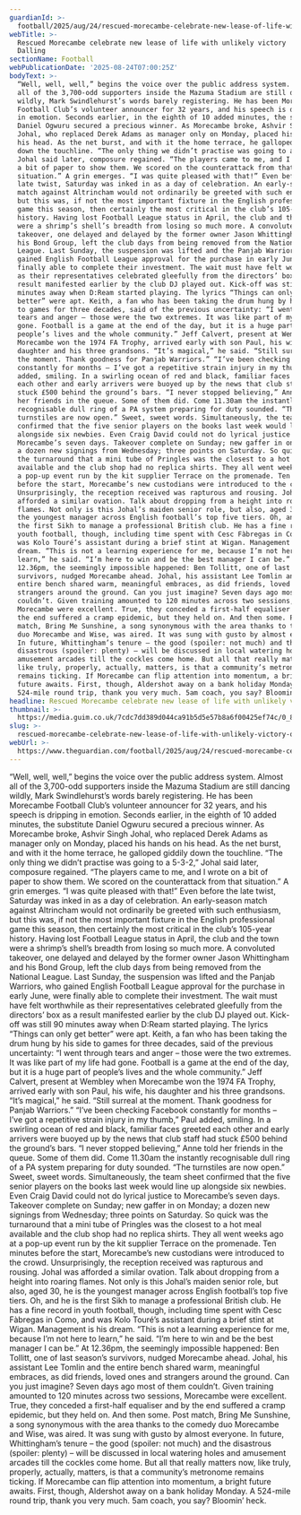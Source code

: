 ```yaml
---
guardianId: >-
  football/2025/aug/24/rescued-morecambe-celebrate-new-lease-of-life-with-unlikely-victory
webTitle: >-
  Rescued Morecambe celebrate new lease of life with unlikely victory | Sam
  Dalling
sectionName: Football
webPublicationDate: '2025-08-24T07:00:25Z'
bodyText: >-
  “Well, well, well,” begins the voice over the public address system. Almost
  all of the 3,700-odd supporters inside the Mazuma Stadium are still dancing
  wildly, Mark Swindlehurst’s words barely registering. He has been Morecambe
  Football Club’s volunteer announcer for 32 years, and his speech is dripping
  in emotion. Seconds earlier, in the eighth of 10 added minutes, the substitute
  Daniel Ogwuru secured a precious winner. As Morecambe broke, Ashvir Singh
  Johal, who replaced Derek Adams as manager only on Monday, placed his hands on
  his head. As the net burst, and with it the home terrace, he galloped giddily
  down the touchline. “The only thing we didn’t practise was going to a 5-3-2,”
  Johal said later, composure regained. “The players came to me, and I wrote on
  a bit of paper to show them. We scored on the counterattack from that
  situation.” A grin emerges. “I was quite pleased with that!” Even before the
  late twist, Saturday was inked in as a day of celebration. An early-season
  match against Altrincham would not ordinarily be greeted with such enthusiasm,
  but this was, if not the most important fixture in the English professional
  game this season, then certainly the most critical in the club’s 105-year
  history. Having lost Football League status in April, the club and the town
  were a shrimp’s shell’s breadth from losing so much more. A convoluted
  takeover, one delayed and delayed by the former owner Jason Whittingham and
  his Bond Group, left the club days from being removed from the National
  League. Last Sunday, the suspension was lifted and the Panjab Warriors, who
  gained English Football League approval for the purchase in early June, were
  finally able to complete their investment. The wait must have felt worthwhile
  as their representatives celebrated gleefully from the directors’ box as a
  result manifested earlier by the club DJ played out. Kick-off was still 90
  minutes away when D:Ream started playing. The lyrics “Things can only get
  better” were apt. Keith, a fan who has been taking the drum hung by his side
  to games for three decades, said of the previous uncertainty: “I went through
  tears and anger – those were the two extremes. It was like part of my life had
  gone. Football is a game at the end of the day, but it is a huge part of
  people’s lives and the whole community.” Jeff Calvert, present at Wembley when
  Morecambe won the 1974 FA Trophy, arrived early with son Paul, his wife, his
  daughter and his three grandsons. “It’s magical,” he said. “Still surreal at
  the moment. Thank goodness for Panjab Warriors.” “I’ve been checking Facebook
  constantly for months – I’ve got a repetitive strain injury in my thumb,” Paul
  added, smiling. In a swirling ocean of red and black, familiar faces greeted
  each other and early arrivers were buoyed up by the news that club staff had
  stuck £500 behind the ground’s bars. “I never stopped believing,” Anne told
  her friends in the queue. Some of them did. Come 11.30am the instantly
  recognisable dull ring of a PA system preparing for duty sounded. “The
  turnstiles are now open.” Sweet, sweet words. Simultaneously, the team sheet
  confirmed that the five senior players on the books last week would line up
  alongside six newbies. Even Craig David could not do lyrical justice to
  Morecambe’s seven days. Takeover complete on Sunday; new gaffer in on Monday;
  a dozen new signings from Wednesday; three points on Saturday. So quick was
  the turnaround that a mini tube of Pringles was the closest to a hot meal
  available and the club shop had no replica shirts. They all went weeks ago at
  a pop-up event run by the kit supplier Terrace on the promenade. Ten minutes
  before the start, Morecambe’s new custodians were introduced to the crowd.
  Unsurprisingly, the reception received was rapturous and rousing. Johal was
  afforded a similar ovation. Talk about dropping from a height into roaring
  flames. Not only is this Johal’s maiden senior role, but also, aged 30, he is
  the youngest manager across English football’s top five tiers. Oh, and he is
  the first Sikh to manage a professional British club. He has a fine record in
  youth football, though, including time spent with Cesc Fàbregas in Como, and
  was Kolo Touré’s assistant during a brief stint at Wigan. Management is his
  dream. “This is not a learning experience for me, because I’m not here to
  learn,” he said. “I’m here to win and be the best manager I can be.” At
  12.36pm, the seemingly impossible happened: Ben Tollitt, one of last season’s
  survivors, nudged Morecambe ahead. Johal, his assistant Lee Tomlin and the
  entire bench shared warm, meaningful embraces, as did friends, loved ones and
  strangers around the ground. Can you just imagine? Seven days ago most of them
  couldn’t. Given training amounted to 120 minutes across two sessions,
  Morecambe were excellent. True, they conceded a first-half equaliser and by
  the end suffered a cramp epidemic, but they held on. And then some. Post
  match, Bring Me Sunshine, a song synonymous with the area thanks to the comedy
  duo Morecambe and Wise, was aired. It was sung with gusto by almost everyone.
  In future, Whittingham’s tenure – the good (spoiler: not much) and the
  disastrous (spoiler: plenty) – will be discussed in local watering holes and
  amusement arcades till the cockles come home. But all that really matters now,
  like truly, properly, actually, matters, is that a community’s metronome
  remains ticking. If Morecambe can flip attention into momentum, a bright
  future awaits. First, though, Aldershot away on a bank holiday Monday. A
  524-mile round trip, thank you very much. 5am coach, you say? Bloomin’ heck.
headline: Rescued Morecambe celebrate new lease of life with unlikely victory
thumbnail: >-
  https://media.guim.co.uk/7cdc7dd389d044ca91b5d5e57b8a6f00425ef74c/0_845_4766_3813/500.jpg
slug: >-
  rescued-morecambe-celebrate-new-lease-of-life-with-unlikely-victory-or-sam-dalling
webUrl: >-
  https://www.theguardian.com/football/2025/aug/24/rescued-morecambe-celebrate-new-lease-of-life-with-unlikely-victory
---
```

“Well, well, well,” begins the voice over the public address system. Almost all of the 3,700-odd supporters inside the Mazuma Stadium are still dancing wildly, Mark Swindlehurst’s words barely registering. He has been Morecambe Football Club’s volunteer announcer for 32 years, and his speech is dripping in emotion. Seconds earlier, in the eighth of 10 added minutes, the substitute Daniel Ogwuru secured a precious winner. As Morecambe broke, Ashvir Singh Johal, who replaced Derek Adams as manager only on Monday, placed his hands on his head. As the net burst, and with it the home terrace, he galloped giddily down the touchline. “The only thing we didn’t practise was going to a 5-3-2,” Johal said later, composure regained. “The players came to me, and I wrote on a bit of paper to show them. We scored on the counterattack from that situation.” A grin emerges. “I was quite pleased with that!” Even before the late twist, Saturday was inked in as a day of celebration. An early-season match against Altrincham would not ordinarily be greeted with such enthusiasm, but this was, if not the most important fixture in the English professional game this season, then certainly the most critical in the club’s 105-year history. Having lost Football League status in April, the club and the town were a shrimp’s shell’s breadth from losing so much more. A convoluted takeover, one delayed and delayed by the former owner Jason Whittingham and his Bond Group, left the club days from being removed from the National League. Last Sunday, the suspension was lifted and the Panjab Warriors, who gained English Football League approval for the purchase in early June, were finally able to complete their investment. The wait must have felt worthwhile as their representatives celebrated gleefully from the directors’ box as a result manifested earlier by the club DJ played out. Kick-off was still 90 minutes away when D:Ream started playing. The lyrics “Things can only get better” were apt. Keith, a fan who has been taking the drum hung by his side to games for three decades, said of the previous uncertainty: “I went through tears and anger – those were the two extremes. It was like part of my life had gone. Football is a game at the end of the day, but it is a huge part of people’s lives and the whole community.” Jeff Calvert, present at Wembley when Morecambe won the 1974 FA Trophy, arrived early with son Paul, his wife, his daughter and his three grandsons. “It’s magical,” he said. “Still surreal at the moment. Thank goodness for Panjab Warriors.” “I’ve been checking Facebook constantly for months – I’ve got a repetitive strain injury in my thumb,” Paul added, smiling. In a swirling ocean of red and black, familiar faces greeted each other and early arrivers were buoyed up by the news that club staff had stuck £500 behind the ground’s bars. “I never stopped believing,” Anne told her friends in the queue. Some of them did. Come 11.30am the instantly recognisable dull ring of a PA system preparing for duty sounded. “The turnstiles are now open.” Sweet, sweet words. Simultaneously, the team sheet confirmed that the five senior players on the books last week would line up alongside six newbies. Even Craig David could not do lyrical justice to Morecambe’s seven days. Takeover complete on Sunday; new gaffer in on Monday; a dozen new signings from Wednesday; three points on Saturday. So quick was the turnaround that a mini tube of Pringles was the closest to a hot meal available and the club shop had no replica shirts. They all went weeks ago at a pop-up event run by the kit supplier Terrace on the promenade. Ten minutes before the start, Morecambe’s new custodians were introduced to the crowd. Unsurprisingly, the reception received was rapturous and rousing. Johal was afforded a similar ovation. Talk about dropping from a height into roaring flames. Not only is this Johal’s maiden senior role, but also, aged 30, he is the youngest manager across English football’s top five tiers. Oh, and he is the first Sikh to manage a professional British club. He has a fine record in youth football, though, including time spent with Cesc Fàbregas in Como, and was Kolo Touré’s assistant during a brief stint at Wigan. Management is his dream. “This is not a learning experience for me, because I’m not here to learn,” he said. “I’m here to win and be the best manager I can be.” At 12.36pm, the seemingly impossible happened: Ben Tollitt, one of last season’s survivors, nudged Morecambe ahead. Johal, his assistant Lee Tomlin and the entire bench shared warm, meaningful embraces, as did friends, loved ones and strangers around the ground. Can you just imagine? Seven days ago most of them couldn’t. Given training amounted to 120 minutes across two sessions, Morecambe were excellent. True, they conceded a first-half equaliser and by the end suffered a cramp epidemic, but they held on. And then some. Post match, Bring Me Sunshine, a song synonymous with the area thanks to the comedy duo Morecambe and Wise, was aired. It was sung with gusto by almost everyone. In future, Whittingham’s tenure – the good (spoiler: not much) and the disastrous (spoiler: plenty) – will be discussed in local watering holes and amusement arcades till the cockles come home. But all that really matters now, like truly, properly, actually, matters, is that a community’s metronome remains ticking. If Morecambe can flip attention into momentum, a bright future awaits. First, though, Aldershot away on a bank holiday Monday. A 524-mile round trip, thank you very much. 5am coach, you say? Bloomin’ heck.
